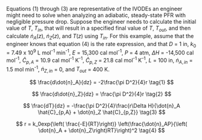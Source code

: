 
Equations (1) through (3) are representative of the IVODEs an engineer might need to solve when analyzing an adiabatic, steady-state PFR with negligible pressure drop. Suppose the engineer needs to calculate the initial value of $T$, $T_{in}$, that will result in a specified final value of $T$, $T_{out}$, and then calculate $\dot{n}_A\left(z\right)$, $\dot{n}_Z\left(z\right)$, and $T\left(z\right)$ using $T_{in}$. For this example, assume that the engineer knows that equation (4) is the rate expression, and that $D$ = 1 in, $k_0$ = 7.49 x 10^9^ L mol^-1^ min^-1^, $E$ = 15,300 cal mol^-1^, $P$ = 4 atm, $\Delta H$ = -14,500 cal mol^-1^, $\hat{C}_{p,A}$ = 10.9 cal mol^-1^ K^-1^, $\hat{C}_{p,Z}$ = 21.8 cal mol^-1^ K^-1^, $L$ = 100 in, $\dot{n}_{A,in}$ = 1.5 mol min^-1^, $\dot{n}_{Z,in}$ = 0, and $T_{out}$ = 400 K.

$$
\frac{d\dot{n}_A}{dz} = -2\frac{\pi D^2}{4}r \tag{1}
$$

$$
\frac{d\dot{n}_Z}{dz} = \frac{\pi D^2}{4}r \tag{2}
$$

$$
\frac{dT}{dz} = -\frac{\pi D^2}{4}\frac{r\Delta H}{\dot{n}_A \hat{C}_{p,A} + \dot{n}_Z \hat{C}_{p,Z}} \tag{3}
$$

$$
r = k_0exp{\left( \frac{-E}{RT}\right)} \left(\frac{\dot{n}_AP}{\left( \dot{n}_A + \dot{n}_Z\right)RT}\right)^2 \tag{4}
$$